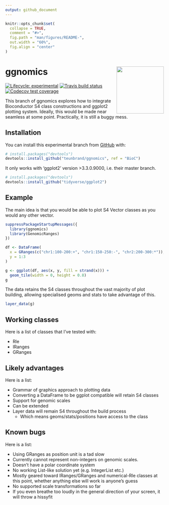 ```yaml
---
output: github_document
---
```


<!-- README.md is generated from README.Rmd. Please edit that file -->

```r
knitr::opts_chunk$set(
  collapse = TRUE,
  comment = "#>",
  fig.path = "man/figures/README-",
  out.width = "60%",
  fig.align = "center"
)
```

# ggnomics <img src="man/figures/logo_300px.png" align = "right" width = "150" />

<!-- badges: start -->
[![Lifecycle: experimental](https://img.shields.io/badge/lifecycle-experimental-orange.svg)](https://www.tidyverse.org/lifecycle/#experimental)
[![Travis build status](https://travis-ci.org/teunbrand/ggnomics.svg?branch=BioC)](https://travis-ci.org/teunbrand/ggnomics)
[![Codecov test coverage](https://codecov.io/gh/teunbrand/ggnomics/branch/BioC/graph/badge.svg)](https://codecov.io/gh/teunbrand/ggnomics?branch=BioC)
<!-- badges: end -->

This branch of ggnomics explores how to integrate Bioconductor S4 class constructions and ggplot2 plotting system. Ideally, this would be made near seamless at some point. Practically, it is still a buggy mess.

## Installation

You can install this experimental branch from [GitHub](https://github.com/) with:

``` r
# install.packages("devtools")
devtools::install_github("teunbrand/ggnomics", ref = "BioC")
```

It only works with 'ggplot2' version >3.3.0.9000, i.e. their master branch.

``` r
# install.packages("devtools")
devtools::install_github("tidyverse/ggplot2")
```

## Example

The main idea is that you would be able to plot S4 Vector classes as you would any other vector.

```r
suppressPackageStartupMessages({
  library(ggnomics)
  library(GenomicRanges)
})

df <- DataFrame(
  x = GRanges(c("chr1:100-200:+", "chr1:150-250:-", "chr2:200-300:*")),
  y = 1:3
)

g <- ggplot(df, aes(x, y, fill = strand(x))) +
  geom_tile(width = 0, height = 0.8)
g
```

The data retains the S4 classes throughout the vast majority of plot building, allowing specialised geoms and stats to take advantage of this.

```r
layer_data(g)
```

## Working classes

Here is a list of classes that I've tested with:

* Rle
* IRanges
* GRanges

## Likely advantages

Here is a list:

* Grammar of graphics approach to plotting data
* Converting a DataFrame to be ggplot compatible will retain S4 classes
* Support for genomic scales
* Can be extended
* Layer data will remain S4 throughout the build process
  + Which means geoms/stats/positions have access to the class

## Known bugs

Here is a list:

* Using GRanges as position unit is a tad slow
* Currently cannot represent non-integers on genomic scales.
* Doesn't have a polar coordinate system
* No working List-like solution yet (e.g. IntegerList etc.)
* Mostly geared toward IRanges/GRanges and numerical-Rle classes at this point, whether anything else will work is anyone's guess
* No supported scale transformations so far
* If you even breathe too loudly in the general direction of your screen, it will throw a hissyfit
